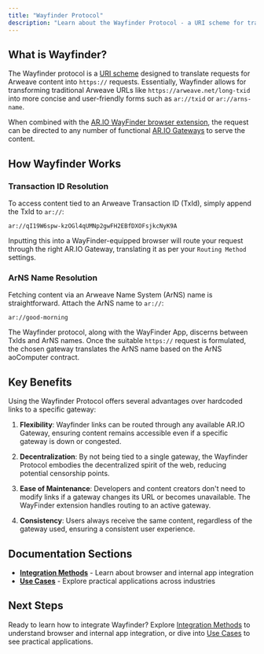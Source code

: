 ```yaml
---
title: "Wayfinder Protocol"
description: "Learn about the Wayfinder Protocol - a URI scheme for translating Arweave content requests into user-friendly ar:// URLs"
---
```


## What is Wayfinder?

The Wayfinder protocol is a [URI scheme](https://wikipedia.org/wiki/Uniform_Resource_Identifier) designed to translate requests for Arweave content into `https://` requests. Essentially, Wayfinder allows for transforming traditional Arweave URLs like `https://arweave.net/long-txid` into more concise and user-friendly forms such as `ar://txid` or `ar://arns-name`.

When combined with the [AR.IO WayFinder browser extension](https://chrome.google.com/webstore/detail/ario-WayFinder/hnhmeknhajanolcoihhkkaaimapnmgil), the request can be directed to any number of functional [AR.IO Gateways](/learn/gateways/) to serve the content.

## How Wayfinder Works

### Transaction ID Resolution

To access content tied to an Arweave Transaction ID (TxId), simply append the TxId to `ar://`:

```
ar://qI19W6spw-kzOGl4qUMNp2gwFH2EBfDXOFsjkcNyK9A
```

Inputting this into a WayFinder-equipped browser will route your request through the right AR.IO Gateway, translating it as per your `Routing Method` settings.

### ArNS Name Resolution

Fetching content via an Arweave Name System (ArNS) name is straightforward. Attach the ArNS name to `ar://`:

```
ar://good-morning
```

The Wayfinder protocol, along with the WayFinder App, discerns between TxIds and ArNS names. Once the suitable `https://` request is formulated, the chosen gateway translates the ArNS name based on the ArNS aoComputer contract.

## Key Benefits

Using the Wayfinder Protocol offers several advantages over hardcoded links to a specific gateway:

1. **Flexibility**: Wayfinder links can be routed through any available AR.IO Gateway, ensuring content remains accessible even if a specific gateway is down or congested.

2. **Decentralization**: By not being tied to a single gateway, the Wayfinder Protocol embodies the decentralized spirit of the web, reducing potential censorship points.

3. **Ease of Maintenance**: Developers and content creators don't need to modify links if a gateway changes its URL or becomes unavailable. The WayFinder extension handles routing to an active gateway.

4. **Consistency**: Users always receive the same content, regardless of the gateway used, ensuring a consistent user experience.

## Documentation Sections

- **[Integration Methods](/learn/wayfinder/integration)** - Learn about browser and internal app integration
- **[Use Cases](/learn/wayfinder/use-cases)** - Explore practical applications across industries

## Next Steps

Ready to learn how to integrate Wayfinder? Explore [Integration Methods](/learn/wayfinder/integration) to understand browser and internal app integration, or dive into [Use Cases](/learn/wayfinder/use-cases) to see practical applications.
